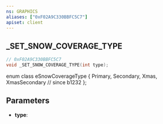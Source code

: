 ```yaml
---
ns: GRAPHICS
aliases: ["0xF02A9C330BBFC5C7"]
apiset: client
---
```

## _SET_SNOW_COVERAGE_TYPE

```c
// 0xF02A9C330BBFC5C7
void _SET_SNOW_COVERAGE_TYPE(int type);
```

enum class eSnowCoverageType
{
	Primary,
	Secondary,
	Xmas,
	XmasSecondary // since b1232
};

## Parameters
* **type**: